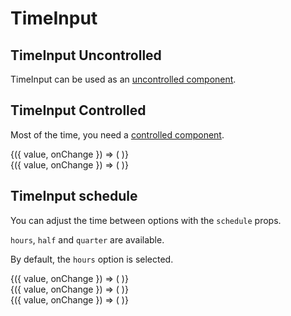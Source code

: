 
<Meta title="Components/Data Entry/TimeInput" />

# TimeInput

## TimeInput Uncontrolled

TimeInput can be used as an [uncontrolled component](https://reactjs.org/docs/uncontrolled-components.html).

<Canvas>
  <Story name="Uncontrolled">
    <div style={{ marginBottom: '16px' }}>
      <TimeInput
        name="timeinput-test-0"
        placeholder="Time"
        value={{ label: '03:30', value: '03:30' }}
      />
    </div>
    <div style={{ marginBottom: '16px' }}>
      <TimeInput name="timeinput-test-1" placeholder="Time" disabled />
    </div>
    <div style={{ marginBottom: '16px' }}>
      <TimeInput name="timeinput-test-2" placeholder="Time" required />
    </div>
    <TimeInput name="timeinput-test-3" placeholder="Time" error />
  </Story>
</Canvas>

## TimeInput Controlled

Most of the time, you need a [controlled component](https://reactjs.org/docs/forms.html).

<Canvas>
  <Story name="Controlled">
    <div style={{ marginBottom: '16px' }}>
      <ControlValue value={{ label: '03:30', value: '03:30' }} mb={2}>
        {({ value, onChange }) => (
          <TimeInput
            name="timeinput-test-4"
            onChange={onChange}
            placeholder="Time"
            value={value}
          />
        )}
      </ControlValue>
    </div>
    <ControlValue value={{ label: '04:30', value: '04:30' }} mb={2}>
      {({ value, onChange }) => (
        <TimeInput
          name="timeinput-test-5"
          onChange={onChange}
          placeholder="Time"
          value={value}
        />
      )}
    </ControlValue>
  </Story>
</Canvas>

## TimeInput schedule

You can adjust the time between options with the `schedule` props.

`hours`, `half` and `quarter` are available.

By default, the `hours` option is selected.

<Canvas>
  <Story name="Schedule">
    <div style={{ marginBottom: '16px' }}>
      <ControlValue value={{ label: '10:15', value: '10:15' }}>
        {({ value, onChange }) => (
          <TimeInput
            name="timeinput-test-6"
            placeholder="Time"
            value={value}
            onChange={onChange}
            schedule="quarter"
          />
        )}
      </ControlValue>
    </div>
    <div style={{ marginBottom: '16px' }}>
      <ControlValue value={{ label: '10:30', value: '10:30' }}>
        {({ value, onChange }) => (
          <TimeInput
            name="timeinput-test-7"
            placeholder="Time"
            value={value}
            onChange={onChange}
            schedule="half"
          />
        )}
      </ControlValue>
    </div>
    <ControlValue value={{ label: '10:00', value: '10:00' }}>
      {({ value, onChange }) => (
        <TimeInput
          name="timeinput-test-8"
          placeholder="Time"
          value={value}
          onChange={onChange}
        />
      )}
    </ControlValue>
  </Story>
</Canvas>

<ArgsTable of={TimeInput} />
